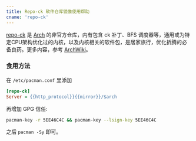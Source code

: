```yaml
---
title: Repo-ck 软件仓库镜像使用帮助
cname: 'repo-ck'
---
```


[repo-ck](http://repo-ck.com/) 是
[Arch](https://archlinux.org/) 的非官方仓库，内有包含 ck
补丁、BFS
调度器等，通用或为特定CPU架构优化过的内核，以及内核相关的软件包，是居家旅行，优化折腾的必备良药。更多内容，参考
[ArchWiki](https://wiki.archlinux.org/index.php/repo-ck)。

### 食用方法

在 `/etc/pacman.conf` 里添加

<CodeBlock>

```ini
[repo-ck]
Server = {{http_protocol}}{{mirror}}/$arch
```

</CodeBlock>

再增加 GPG 信任:

```bash
pacman-key -r 5EE46C4C && pacman-key --lsign-key 5EE46C4C
```

之后 `pacman -Sy` 即可。
